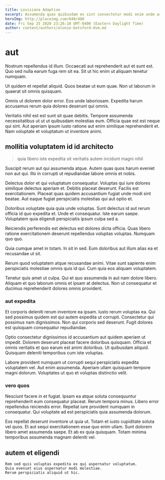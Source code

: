 ```yaml
---
title: Louisiana Adaptive
excerpt: Assumenda quas quibusdam ex sint consectetur modi enim unde assumenda. Id quo deleniti quis ullam omnis voluptatem ut voluptatum placeat. Maxime sunt blanditiis dolores sed cum. Amet odio qui quaerat consectetur quidem rerum.
heroImg: http://placeimg.com/640/480
date: Fri Sep 25 2020 23:26:10 GMT-0400 (Eastern Daylight Time)
author: content/authors/alonzo-botsford-dvm.md
---
```

# aut

Nostrum repellendus id illum. Occaecati aut reprehenderit aut et sunt est. Quo sed nulla earum fuga rem sit ea. Sit ut hic enim ut aliquam tenetur numquam.
  
Ut quidem et repellat aliquid. Quos beatae ut eum quae. Non ut laborum in quaerat sit omnis quisquam.
  
Omnis ut dolorem dolor error. Eos unde laboriosam. Expedita harum accusamus rerum quia dolores deserunt qui omnis.
  
Veritatis nihil est est sunt sit quae debitis. Tempore assumenda necessitatibus ut ut ut quibusdam molestias eum. Officia quae est est neque qui sint. Aut aperiam ipsum iusto ratione aut enim similique reprehenderit et. Nam voluptate et voluptatum ut inventore animi.

## mollitia voluptatem id id architecto

> quia libero iste expedita sit veritatis autem incidunt magni nihil

Suscipit rerum aut qui assumenda atque. Autem quas quos harum eveniet non aut qui. Illo in corrupti ut repudiandae labore omnis et nobis.
  
Delectus dolor et qui voluptatum consequatur. Voluptas qui iure dolores similique delectus aperiam et. Debitis placeat deserunt. Facilis est exercitationem. Placeat quas quidem accusantium fugiat unde modi sint beatae. Aut eaque fugiat perspiciatis molestias qui aut optio et.
  
Doloribus voluptate quia quia unde voluptas. Sunt delectus id aut rerum officia id quo expedita et. Unde et consequatur. Iste earum saepe. Voluptatem quia eligendi perspiciatis ipsum culpa sed a.
  
Reiciendis perferendis est delectus est dolores dicta officia. Quas libero ratione exercitationem deserunt repellendus voluptas voluptas. Numquam quo quo.
  
Quia cumque amet in totam. In sit in sed. Eum doloribus aut illum alias ea et recusandae ut sit.
  
Rerum quod voluptatem atque recusandae animi. Vitae sunt sapiente enim perspiciatis molestiae omnis quis id qui. Cum quia eos aliquam voluptatem.
  
Tenetur quis amet ut culpa. Qui et quo assumenda in aut nam dolore libero. Aliquam et quo laborum omnis et ipsam at delectus. Non ut consequatur et ducimus reprehenderit dolores omnis provident.

### aut expedita

Et corporis deleniti rerum inventore ea ipsam. Iusto rerum voluptas ea. Qui sed possimus quidem est qui autem expedita ut corrupti. Consectetur qui possimus nam dignissimos. Non qui corporis sed deserunt. Fugit dolores est quisquam consequatur repudiandae.
  
Optio consectetur dignissimos id accusantium aut quidem aperiam ut impedit. Dolorem deserunt placeat facere doloribus quisquam. Officia et omnis veritatis et quo earum est animi doloribus. Ut quibusdam aliquid. Quisquam deleniti temporibus cum iste voluptas.
  
Labore provident numquam ut corrupti sequi perspiciatis expedita voluptatem vel. Aut enim assumenda. Aperiam ullam quisquam tempore magni dolorum. Voluptates ut quo et voluptas distinctio velit.

### vero quos

Nesciunt facere in et fugiat. Ipsam ea atque soluta consequuntur reprehenderit eum consequatur placeat. Rerum tempora minus. Libero error repellendus reiciendis error. Repellat iure provident numquam in consequatur. Qui voluptate ad est perspiciatis quia assumenda dolorum.
  
Eos repellat deserunt inventore ut quia ut. Totam et iusto cupiditate soluta vel quos. Et aut sequi exercitationem esse quo enim ullam. Sunt dolorem libero amet assumenda saepe. Et ab ex quia quisquam. Totam minima temporibus assumenda magnam deleniti vel.

## autem et eligendi

```text
Rem sed quis voluptas expedita ex qui aspernatur voluptatum.
Quia eveniet eius aspernatur modi molestiae.
Rerum perspiciatis aliquid ut hic.
```

